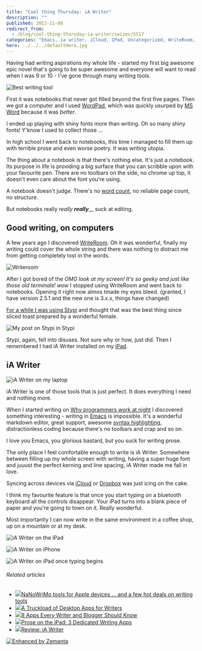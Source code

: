 ```yaml
---
title: "Cool thing Thursday: iA Writer"
description: ""
published: 2012-11-08
redirect_from:
  - /blog/cool-thing-thursday-ia-writer/swizec/5517
categories: "Emacs, ia writer, iCloud, IPad, Uncategorized, WriteRoom, Writing"
hero: ../../../defaultHero.jpg
---
```


Having had writing aspirations my whole life - started my first big awesome epic novel that's going to be super awesome and everyone will want to read when I was 9 or 10 - I've gone through many writing tools.

![Best writing tool](https://distilleryimage6.s3.amazonaws.com/b5299ee41ef011e2979222000a1e9df0_7.jpg "Best writing tool")

First it was notebooks that never got filled beyond the first five pages. Then we got a computer and I used [WordPad](http://en.wikipedia.org/wiki/WordPad "WordPad"), which was quickly usurped by [MS Word](http://en.wikipedia.org/wiki/Microsoft_Word "Microsoft Word") because it was _better_.

I ended up playing with shiny fonts more than writing. Oh so many shiny fonts! Y'know I used to collect those ...

In high school I went back to notebooks, this time I managed to fill them up with terrible prose and even worse poetry. It was writing utopia.

The thing about a notebook is that there's nothing else. It's just a notebook. Its purpose in life is providing a big surface that you can scribble upon with your favourite pen. There are no toolbars on the side, no chrome up top, it doesn't even care about the font you're using.

A notebook doesn't judge. There's no [word count](http://en.wikipedia.org/wiki/Word_count "Word count"), no reliable page count, no structure.

But notebooks really _really_ **_really_**\_\_ suck at editing.

## Good writing, on computers

A few years ago I discovered [WriteRoom](http://www.hogbaysoftware.com/products/writeroom). Oh it was wonderful, finally my writing could cover the whole string and there was nothing to distract me from getting completely lost in the words.

![Writeroom](https://swizec.com/blog/wp-content/uploads/2012/11/writeroom-screenshot-1024x640.png "Writeroom")

After I got bored of the _OMG look at my screen! It's so geeky and just like those old terminals! wow_ I stopped using WriteRoom and went back to notebooks. Opening it right now almos tmade my eyes bleed. (granted, I have version 2.5.1 and the new one is 3.x.x, things have changed)

[For a while I was using Stypi](http://swizec.com/blog/stypi-the-perfect-blogging-tool/swizec/3312) and thought that was the best thing since sliced toast prepared by a wonderful female.

![My post on Stypi in Stypi](https://swizec.com/blog/wp-content/uploads/2012/01/Screen-Shot-2012-01-03-at-4.25.36-PM.png "My post on Stypi in Stypi")

Stypi, again, fell into disuses. Not sure why or how, just did. Then I remembered I had iA Writer installed on my [iPad](http://en.wikipedia.org/wiki/IPad "IPad").

## iA Writer

![iA Writer on my laptop](https://swizec.com/blog/wp-content/uploads/2012/11/ia-writer-macos-1024x640.png "iA Writer on my laptop")

iA Writer is one of those tools that is just perfect. It does everything I need and nothing more.

When I started writing on [Why programmers work at night](https://leanpub.com/nightowls) I discovered something interesting - writing in [Emacs](http://en.wikipedia.org/wiki/Emacs "Emacs") is impossible. It's a wonderful markdown editor, great support, awesome [syntax highlighting](http://en.wikipedia.org/wiki/Syntax_highlighting "Syntax highlighting"), distractionless coding because there's no toolbars and crap and so on.

I love you Emacs, you glorious bastard, but you suck for writing prose.

The only place I feel comfortable enough to write is iA Writer. Somewhere between filling up my whole screen with writing, having a super huge font and juuust the perfect kerning and line spacing, iA Writer made me fall in love.

Syncing across devices via [iCloud](http://en.wikipedia.org/wiki/ICloud "ICloud") or [Dropbox](http://www.crunchbase.com/company/dropbox "Dropbox") was just icing on the cake.

I think my favourite feature is that once you start typing on a bluetooth keyboard all the controls disappear. Your iPad turns into a blank piece of paper and you're going to town on it. Really wonderful.

Most importantly I can now write in the same environment in a coffee shop, up on a mountain or at my desk.

![iA Writer on the iPad](https://swizec.com/blog/wp-content/uploads/2012/11/ia-writer-ipad-landscape.png "iA Writer on the iPad")

![iA Writer on iPhone](https://swizec.com/blog/wp-content/uploads/2012/11/ia-writer-iphone.png "iA Writer on iPhone")![]()

![iA Writer on iPad once typing begins](https://swizec.com/blog/wp-content/uploads/2012/11/ia-writer-ipad-portrait-clean.png "iA Writer on iPad once typing begins")

###### Related articles

- [![](https://i.zemanta.com/122438801_80_80.jpg)](http://www.tuaw.com/2012/10/31/nanowrimo-tools-for-apple-devices-and-a-few-hot-deals-on-wri/)[NaNoWriMo tools for Apple devices ... and a few hot deals on writing tools](http://www.tuaw.com/2012/10/31/nanowrimo-tools-for-apple-devices-and-a-few-hot-deals-on-wri/)
- [![](https://i.zemanta.com/111521151_80_80.jpg)](http://notes.envato.com/general/a-truckload-of-desktop-apps-for-writers/)[A Truckload of Desktop Apps for Writers](http://notes.envato.com/general/a-truckload-of-desktop-apps-for-writers/)
- [![](https://i.zemanta.com/123900024_80_80.jpg)](http://mashable.com/2012/11/06/writing-apps/)[8 Apps Every Writer and Blogger Should Know](http://mashable.com/2012/11/06/writing-apps/)
- [![](https://i.zemanta.com/115284071_80_80.jpg)](http://www.wired.com/reviews/2012/09/writing-apps-ipad/)[Prose on the iPad: 3 Dedicated Writing Apps](http://www.wired.com/reviews/2012/09/writing-apps-ipad/)
- [![](https://i.zemanta.com/noimg_82_80_80.jpg)](http://www.hopelesscom.de/2012/8/20/review__ia_writer.html)[Review: iA Writer](http://www.hopelesscom.de/2012/8/20/review__ia_writer.html)

[![Enhanced by Zemanta](https://img.zemanta.com/zemified_e.png?x-id=a151bf8b-2f3d-433b-8663-89fa885ef83e)](http://www.zemanta.com/?px "Enhanced by Zemanta")
